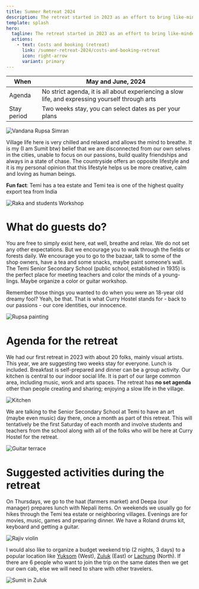 ```yaml
---
title: Summer Retreat 2024
description: The retreat started in 2023 as an effort to bring like-minded people to experience the slow life, bring their arts and creative endeavors, walk in the tea garden or forests, meet local people and generally be happy and healthy. That’s it, no other agenda. If we can create some art, share music, work with the local public school, our goal will be accomplished!
template: splash
hero:
  tagline: The retreat started in 2023 as an effort to bring like-minded people to experience the slow life, bring their arts and creative endeavors, walk in the tea garden or forests, meet local people and generally be happy and healthy. That’s it, no other agenda. If we can create some art, share music, work with the local public school, our goal will be accomplished!
  actions:
    - text: Costs and booking (retreat)
      link: /summer-retreat-2024/costs-and-booking-retreat
      icon: right-arrow
      variant: primary
---
```


| When        | May and June, 2024                                                                               |
| ----------- | ------------------------------------------------------------------------------------------------ |
| Agenda      | No strict agenda, it is all about experiencing a slow life, and expressing yourself through arts |
| Stay period | Two weeks stay, you can select dates as per your plans                                           |

![Vandana Rupsa Simran](../../../assets/Vandana_Rupsa_Simran.jpg)

Village life here is very chilled and relaxed and allows the mind to breathe. It is my (I am Sumit btw) belief that we are disconnected from our own selves in the cities, unable to focus on our passions, build quality friendships and always in a state of chase. The countryside offers an opposite lifestyle and it is my personal opinion that this lifestyle helps us be more creative, calm and loving as human beings.

**Fun fact**: Temi has a tea estate and Temi tea is one of the highest quality export tea from India

![Raka and students Workshop](../../../assets/Raka_and_students_Workshop.jpg)

# What do guests do?

You are free to simply exist here, eat well, breathe and relax. We do not set any other expectations. But we encourage you to walk through the fields or forests daily. We encourage you to go to the bazaar, talk to some of the shop owners, have a tea and some snacks, maybe paint someone’s wall. The Temi Senior Secondary School (public school, established in 1935) is the perfect place for meeting teachers and color the minds of a young-lings. Maybe organize a color or guitar workshop.

Remember those things you wanted to do when you were an 18-year old dreamy fool? Yeah, be that. That is what Curry Hostel stands for - back to our passions - our core identities, our innocence.

![Rupsa painting](../../../assets/Rupsa_painting.jpg)

# Agenda for the retreat

We had our first retreat in 2023 with about 20 folks, mainly visual artists. This year, we are suggesting two weeks stay for everyone. Lunch is included. Breakfast is self-prepared and dinner can be a group activity. Our kitchen is central to our indoor social life. It is part of our large common area, including music, work and arts spaces. The retreat has **no set agenda** other than people creating and sharing; enjoying a slow life in the village.

![Kitchen](../../../assets/Kitchen.jpg)

We are talking to the Senior Secondary School at Temi to have an art (maybe even music) day there, once a month as part of this retreat. This will tentatively be the first Saturday of each month and involve students and teachers from the school along with all of the folks who will be here at Curry Hostel for the retreat.

![Guitar terrace](../../../assets/Guitar_terrace.jpg)

# Suggested activities during the retreat

On Thursdays, we go to the haat (farmers market) and Deepa (our manager) prepares lunch with Nepali items. On weekends we usually go for hikes through the Temi tea estate or neighboring villages. Evenings are for movies, music, games and preparing dinner. We have a Roland drums kit, keyboard and getting a guitar.

![Rajiv violin](../../../assets/Rajiv_violin.jpg)

I would also like to organize a budget weekend trip (2 nights, 3 days) to a popular location like [Yuksom](https://en.wikipedia.org/wiki/Yuksom) (West), [Zuluk](https://en.wikipedia.org/wiki/Dzuluk) (East) or [Lachung](https://en.wikipedia.org/wiki/Lachung) (North). If there are 6 people who want to join the trip on the same dates then we get our own cab, else we will need to share with other travelers.

![Sumit in Zuluk](../../../assets/Sumit_Zuluk.jpg)
